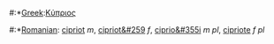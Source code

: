 #:*[[Greek]]:[[Κύπριος]]
#:*[[Romanian]]: [[cipriot]] ''m'', [[cipriot&#259]] ''f'', [[ciprio&#355i]] ''m pl'', [[cipriote]] ''f pl''